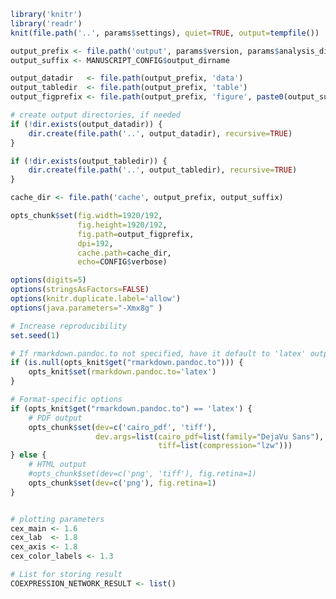 ```r
library('knitr')
library('readr')
knit(file.path('..', params$settings), quiet=TRUE, output=tempfile())
```

```r
output_prefix <- file.path('output', params$version, params$analysis_dirname)
output_suffix <- MANUSCRIPT_CONFIG$output_dirname

output_datadir   <- file.path(output_prefix, 'data')
output_tabledir  <- file.path(output_prefix, 'table')
output_figprefix <- file.path(output_prefix, 'figure', paste0(output_suffix, '-'))

# create output directories, if needed
if (!dir.exists(output_datadir)) {
    dir.create(file.path('..', output_datadir), recursive=TRUE)
}

if (!dir.exists(output_tabledir)) {
    dir.create(file.path('..', output_tabledir), recursive=TRUE)
}

cache_dir <- file.path('cache', output_prefix, output_suffix)

opts_chunk$set(fig.width=1920/192,
               fig.height=1920/192,
               fig.path=output_figprefix,
               dpi=192,
               cache.path=cache_dir,
			   echo=CONFIG$verbose)

options(digits=5)
options(stringsAsFactors=FALSE)
options(knitr.duplicate.label='allow')
options(java.parameters="-Xmx8g" )

# Increase reproducibility
set.seed(1)

# If rmarkdown.pandoc.to not specified, have it default to 'latex' output
if (is.null(opts_knit$get("rmarkdown.pandoc.to"))) {
    opts_knit$set(rmarkdown.pandoc.to='latex')
}

# Format-specific options
if (opts_knit$get("rmarkdown.pandoc.to") == 'latex') {
    # PDF output
    opts_chunk$set(dev=c('cairo_pdf', 'tiff'), 
  				   dev.args=list(cairo_pdf=list(family="DejaVu Sans"),
                                 tiff=list(compression="lzw")))
} else {
    # HTML output
    #opts_chunk$set(dev=c('png', 'tiff'), fig.retina=1)
    opts_chunk$set(dev=c('png'), fig.retina=1)
}


# plotting parameters
cex_main <- 1.6
cex_lab  <- 1.8
cex_axis <- 1.8
cex_color_labels <- 1.3

# List for storing result
COEXPRESSION_NETWORK_RESULT <- list()
```
